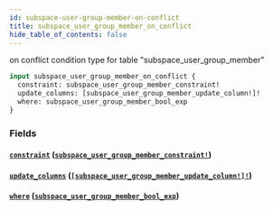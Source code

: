 ```yaml
---
id: subspace-user-group-member-on-conflict
title: subspace_user_group_member_on_conflict
hide_table_of_contents: false
---
```


on conflict condition type for table "subspace_user_group_member"

```graphql
input subspace_user_group_member_on_conflict {
  constraint: subspace_user_group_member_constraint!
  update_columns: [subspace_user_group_member_update_column!]!
  where: subspace_user_group_member_bool_exp
}
```

### Fields

#### [`constraint`](#) ([`subspace_user_group_member_constraint!`](../enums/subspace-user-group-member-constraint))

#### [`update_columns`](#) ([`[subspace_user_group_member_update_column!]!`](../enums/subspace-user-group-member-update-column))

#### [`where`](#) ([`subspace_user_group_member_bool_exp`](../inputs/subspace-user-group-member-bool-exp))
